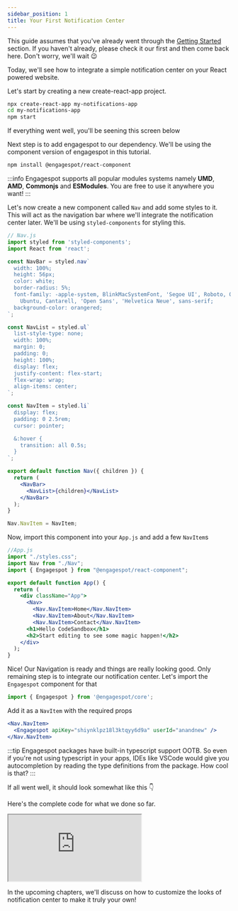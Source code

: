 ```yaml
---
sidebar_position: 1
title: Your First Notification Center
---
```



This guide assumes that you've already went through the [Getting Started](/docs/introduction/getting-started) section. If you haven't already, please check it our first and then come back here. Don't worry, we'll wait 😉

Today, we'll see how to integrate a simple notification center on your React powered website.

Let's start by creating a new create-react-app project.

```bash
npx create-react-app my-notifications-app
cd my-notifications-app
npm start
```

If everything went well, you'll be seening this screen below

<!-- TODO:- Add Image for create react app -->

Next step is to add engagespot to our dependency.
We'll be using the component version of engagespot in this tutorial.

```bash
npm install @engagespot/react-component
```

:::info
Engagespot supports all popular modules systems namely **UMD**, **AMD**, **Commonjs** and **ESModules**. You are free to use it anywhere you want!
:::

Let's now create a new component called `Nav` and add some styles to it. This will act as the navigation bar where we'll integrate the notification center later.
We'll be using `styled-components` for styling this.

```jsx
// Nav.js
import styled from 'styled-components';
import React from 'react';

const NavBar = styled.nav`
  width: 100%;
  height: 56px;
  color: white;
  border-radius: 5%;
  font-family: -apple-system, BlinkMacSystemFont, 'Segoe UI', Roboto, Oxygen,
    Ubuntu, Cantarell, 'Open Sans', 'Helvetica Neue', sans-serif;
  background-color: orangered;
`;

const NavList = styled.ul`
  list-style-type: none;
  width: 100%;
  margin: 0;
  padding: 0;
  height: 100%;
  display: flex;
  justify-content: flex-start;
  flex-wrap: wrap;
  align-items: center;
`;

const NavItem = styled.li`
  display: flex;
  padding: 0 2.5rem;
  cursor: pointer;

  &:hover {
    transition: all 0.5s;
  }
`;

export default function Nav({ children }) {
  return (
    <NavBar>
      <NavList>{children}</NavList>
    </NavBar>
  );
}

Nav.NavItem = NavItem;
```

Now, import this component into your `App.js` and add a few `NavItem`s

```jsx
//App.js
import "./styles.css";
import Nav from "./Nav";
import { Engagespot } from "@engagespot/react-component";

export default function App() {
  return (
    <div className="App">
      <Nav>
        <Nav.NavItem>Home</Nav.NavItem>
        <Nav.NavItem>About</Nav.NavItem>
        <Nav.NavItem>Contact</Nav.NavItem>
      <h1>Hello CodeSandbox</h1>
      <h2>Start editing to see some magic happen!</h2>
    </div>
  );
}
```

Nice! Our Navigation is ready and things are really looking good. Only remaining step is to integrate our notification center. Let's import the `Engagespot` component for that

```jsx
import { Engagespot } from '@engagespot/core';
```

Add it as a `NavItem` with the required props

```jsx
<Nav.NavItem>
  <Engagespot apiKey="shiynklpz18l3ktqyy6d9a" userId="anandnew" />
</Nav.NavItem>
```

:::tip
Engagespot packages have built-in typescript support OOTB. So even if you're not using typescript in your apps, IDEs like VSCode
would give you autocompletion by reading the type definitions from the package. How cool is that?
:::

If all went well, it should look somewhat like this 👇

<SimpleNotification />

Here's the complete code for what we done so far.

<iframe
  src="https://codesandbox.io/embed/elegant-wiles-kcvvp?fontsize=14&hidenavigation=1&theme=dark"
  style={{
    width: '100%',
    height: '800px',
    border: '0',
    borderRadius: '4px',
    overflow: 'hidden',
  }}
  title="elegant-wiles-kcvvp"
  allow="accelerometer; ambient-light-sensor; camera; encrypted-media; geolocation; gyroscope; hid; microphone; midi; payment; usb; vr; xr-spatial-tracking"
  sandbox="allow-forms allow-modals allow-popups allow-presentation allow-same-origin allow-scripts"
></iframe>

In the upcoming chapters, we'll discuss on how to customize the looks of notification center to make it truly your own!
